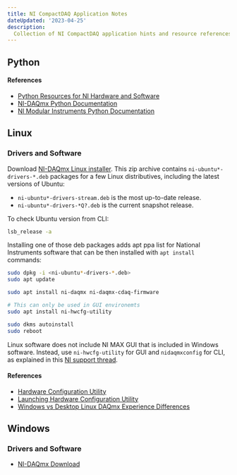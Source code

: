 ```yaml
---
title: NI CompactDAQ Application Notes
dateUpdated: '2023-04-25'
description:
  Collection of NI CompactDAQ application hints and resource references.
---
```


## Python

#### References

- [Python Resources for NI Hardware and Software](https://www.ni.com/en-gb/support/documentation/supplemental/16/python-resources-for-ni-hardware-and-software.html)
- [NI-DAQmx Python Documentation](https://nidaqmx-python.readthedocs.io/en/latest/)
- [NI Modular Instruments Python Documentation](https://www.ni.com/en-gb/support/documentation/supplemental/16/python-resources-for-ni-hardware-and-software.html)

## Linux

### Drivers and Software

Download
[NI-DAQmx Linux installer](https://www.ni.com/en-gb/support/downloads/drivers/download.ni-daq-mx.html#480886).
This zip archive contains `ni-ubuntu*-drivers-*.deb` packages for a few Linux
distributives, including the latest versions of Ubuntu:<br/>

- `ni-ubuntu*-drivers-stream.deb` is the most up-to-date release.
- `ni-ubuntu*-drivers-*Q?.deb` is the current snapshot release.

To check Ubuntu version from CLI:

```bash
lsb_release -a
```

Installing one of those deb packages adds apt ppa list for National Instruments
software that can be then installed with `apt install` commands:

```bash
sudo dpkg -i <ni-ubuntu*-drivers-*.deb>
sudo apt update

sudo apt install ni-daqmx ni-daqmx-cdaq-firmware

# This can only be used in GUI environemts
sudo apt install ni-hwcfg-utility

sudo dkms autoinstall
sudo reboot
```

Linux software does not include NI MAX GUI that is included in Windows software.
Instead, use `ni-hwcfg-utility` for GUI and `nidaqmxconfig` for CLI, as
explained in this
[NI support thread](https://knowledge.ni.com/KnowledgeArticleDetails?id=kA00Z0000019Y2XSAU&l=en-GB).

#### References

- [Hardware Configuration Utility](https://www.ni.com/docs/en-US/bundle/hardwareconfigurationutility/page/definition.html)
- [Launching Hardware Configuration Utility](https://www.ni.com/docs/en-US/bundle/hardwareconfigurationutility/page/launch-hwcu.html)
- [Windows vs Desktop Linux DAQmx Experience Differences](https://www.ni.com/en-gb/support/documentation/supplemental/18/windows-vs-desktop-linux-daqmx-experience-differences.html)

## Windows

### Drivers and Software

- [NI-DAQmx Download](https://www.ni.com/en-gb/support/downloads/drivers/download.ni-daq-mx.html#480879)
